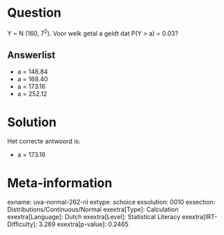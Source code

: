 Question
========

Y \~ N (160, 7^2^). Voor welk getal a geldt dat P(Y \> a) = 0.03?


Answerlist
----------

* a = 146.84
* a = 168.40
* a = 173.16
* a = 252.12

Solution
========

Het correcte antwoord is: 

* a = 173.16

Meta-information
================
exname: uva-normal-262-nl
extype: schoice
exsolution: 0010
exsection: Distributions/Continuous/Normal
exextra[Type]: Calculation
exextra[Language]: Dutch
exextra[Level]: Statistical Literacy
exextra[IRT-Difficulty]: 3.269
exextra[p-value]: 0.2465
